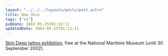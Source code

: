 ```yaml
---
layout: "../../../layouts/posts/post.astro"
title: New Skin
tags: ["v1"]
pubDate: 2002-05-25T01:13:11
updatedDate: 2002-05-25T01:13:11
---
```


[Skin Deep tattoo exhibition][1], free at the National Maritime Museum (until 30 September 2002).

[1]: http://www.nmm.ac.uk/galleries/skin_deep.html "Skin Deep tattoo and tattooing exhibition"
